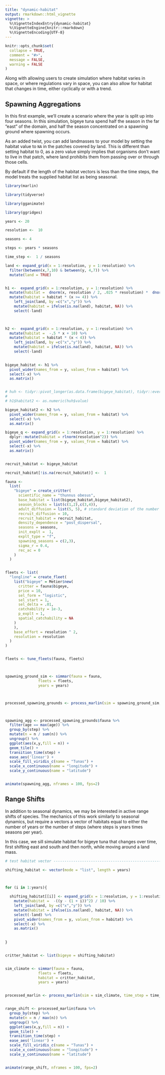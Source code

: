 ```yaml
---
title: "dynamic-habitat"
output: rmarkdown::html_vignette
vignette: >
  %\VignetteIndexEntry{dynamic-habitat}
  %\VignetteEngine{knitr::rmarkdown}
  %\VignetteEncoding{UTF-8}
---
```


```r
knitr::opts_chunk$set(
  collapse = TRUE,
  comment = "#>",
  message = FALSE,
  warning = FALSE
)
```

Along with allowing users to create simulation where habitat varies in space, or where regulations vary in space, you can also allow for habitat that changes in time, either cyclically or with a trend. 

## Spawning Aggregations

In this first example, we'll create a scenario where the year is split up into four seasons. In this simulation, bigeye tuna spend half the season in the far "east" of the domain, and half the season concentrated on a spawning ground where spawning occurs. 

As an added twist, you can add landmasses to your model by setting the habitat value to `NA` in the patches covered by land. This is different than setting habitat to 0, as a zero value simply implies that organisms don't want to live in that patch, where land prohibits them from passing over or through those cells. 

By default if the length of the habitat vectors is less than the time steps, the model treats the supplied habitat list as being seasonal. 

```r
library(marlin)

library(tidyverse)

library(gganimate)

library(ggridges)

years <- 20

resolution <-  10

seasons <- 4

steps <- years * seasons

time_step <-  1 / seasons

land <- expand_grid(x = 1:resolution, y = 1:resolution) %>% 
  filter(between(x,7,10) & between(y, 4,7)) %>% 
  mutate(land = TRUE)


h1 <-  expand_grid(x = 1:resolution, y = 1:resolution) %>%
  mutate(habitat =  dnorm(x, resolution / 2, .025 * resolution) *  dnorm(y, resolution / 2, .025 * resolution)) %>% 
  mutate(habitat = habitat * (x >= 4)) %>% 
    left_join(land, by =c("x","y")) %>% 
    mutate(habitat = ifelse(is.na(land), habitat, NA)) %>% 
    select(-land) 

  

h2 <-  expand_grid(x = 1:resolution, y = 1:resolution) %>%
  mutate(habitat =  -.5 * x + 10) %>% 
  mutate(habitat = habitat * (x < 4)) %>% 
    left_join(land, by =c("x","y")) %>% 
    mutate(habitat = ifelse(is.na(land), habitat, NA)) %>% 
    select(-land) 
  

bigeye_habitat <- h1 %>% 
  pivot_wider(names_from = y, values_from = habitat) %>% 
  select(-x) %>% 
  as.matrix()


# huh <- tidyr::pivot_longer(as.data.frame(bigeye_habitat), tidyr::everything())
# 
# h1$habitat2 <- as.numeric(huh$value)

bigeye_habitat2 <- h2 %>% 
  pivot_wider(names_from = y, values_from = habitat) %>% 
  select(-x) %>% 
  as.matrix()

bigeye_q <- expand_grid(x = 1:resolution, y = 1:resolution) %>%
  dplyr::mutate(habitat = rlnorm(resolution^2)) %>% 
  pivot_wider(names_from = y, values_from = habitat) %>% 
  select(-x) %>% 
  as.matrix()


recruit_habitat <- bigeye_habitat

recruit_habitat[!is.na(recruit_habitat)] <-  1

fauna <- 
  list(
    "bigeye" = create_critter(
      scientific_name = "thunnus obesus",
      base_habitat = list(bigeye_habitat,bigeye_habitat2),
      season_blocks = list(c(1,2),c(3,4)),
      adult_diffusion = list(5, 5), # standard deviation of the number of patches moved by adults
      recruit_diffusion = 10,
      recruit_habitat = recruit_habitat,
      density_dependence = "post_dispersal", 
      seasons = seasons,
      init_explt =  1,
      explt_type = "f",
      spawning_seasons = c(2,3),
      sigma_r = 0.4,
      rec_ac = 0
    )
  )


fleets <- list(
  "longline" = create_fleet(
    list("bigeye" = Metier$new(
      critter = fauna$bigeye,
      price = 10,
      sel_form = "logistic",
      sel_start = 1,
      sel_delta = .01,
      catchability = 1e-3,
      p_explt = 1,
      spatial_catchability = NA
    )
    ),
    base_effort = resolution ^ 2,
    resolution = resolution
  )
)


fleets <- tune_fleets(fauna, fleets) 



spawning_ground_sim <- simmar(fauna = fauna,
               fleets = fleets,
               years = years)



processed_spawning_grounds <- process_marlin(sim = spawning_ground_sim, time_step = time_step)



spawning_agg <- processed_spawning_grounds$fauna %>% 
  filter(age == max(age)) %>% 
  group_by(step) %>% 
  mutate(n = n / sum(n)) %>% 
  ungroup() %>% 
  ggplot(aes(x,y,fill = n)) + 
  geom_tile() + 
  transition_time(step) +
  ease_aes('linear') +
  scale_fill_viridis_c(name = "Tunas") + 
  scale_x_continuous(name = "longitude") + 
  scale_y_continuous(name = "latitude")


animate(spawning_agg, nframes = 100, fps=2)


```


## Range Shifts

In addition to seasonal dynamics, we may be interested in active range shifts of species. The mechanics of this work similarly to seasonal dynamics, but require a vectors a vector of habitats equal to either the number of years or the number of steps (where steps is years times seasons per year). 

In this case, we sill simulate habitat for bigeye tuna that changes over time, first shifting east and south and then north, while moving around a land mass. 

```r

# test habitat vector -----------------------------------------------------

shifting_habitat <- vector(mode = "list", length = years)



for (i in 1:years){
  
  shifting_habitat[[i]] <- expand_grid(x = 1:resolution, y = 1:resolution) %>%
    mutate(habitat =  -((y - (1 + i))^2) / 10) %>% 
    left_join(land, by =c("x","y")) %>% 
    mutate(habitat = ifelse(is.na(land), habitat, NA)) %>% 
    select(-land) %>% 
    pivot_wider(names_from = y, values_from = habitat) %>% 
    select(-x) %>% 
    as.matrix()
  
  
}


critter_habitat <- list(bigeye = shifting_habitat)


sim_climate <- simmar(fauna = fauna,
               fleets = fleets,
               habitat = critter_habitat,
               years = years)


processed_marlin <- process_marlin(sim = sim_climate, time_step = time_step, keep_age = FALSE)


range_shift <- processed_marlin$fauna %>% 
  group_by(step) %>% 
  mutate(n = n / max(n)) %>% 
  ungroup() %>% 
  ggplot(aes(x,y,fill = n)) + 
  geom_tile() + 
  transition_time(step) +
  ease_aes('linear') +
  scale_fill_viridis_c(name = "Tunas") + 
  scale_x_continuous(name = "longitude") + 
  scale_y_continuous(name = "latitude")


animate(range_shift, nframes = 100, fps=2)

```
